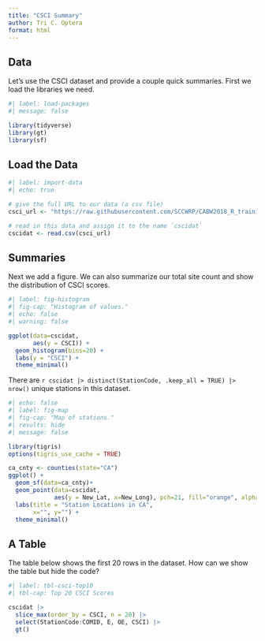 ```yaml
---
title: "CSCI Summary"
author: Tri C. Optera
format: html
---
```


## Data

Let's use the CSCI dataset and provide a couple quick summaries. First we load the libraries we need.

```r
#| label: load-packages
#| message: false

library(tidyverse)
library(gt)
library(sf)

```

## Load the Data

```r
#| label: import-data
#| echo: true

# give the full URL to our data (a csv file)
csci_url <- "https://raw.githubusercontent.com/SCCWRP/CABW2018_R_training/master/data/cscidat.csv"

# read in this data and assign it to the name `cscidat`
cscidat <- read.csv(csci_url)

```


## Summaries

Next we add a figure. We can also summarize our total site count and show the distribution of CSCI scores.

```r
#| label: fig-histogram
#| fig-cap: "Histogram of values."
#| echo: false
#| warning: false

ggplot(data=cscidat,
       aes(y = CSCI)) +
  geom_histogram(bins=20) +
  labs(y = "CSCI") +
  theme_minimal()

```
There are `r cscidat |> distinct(StationCode, .keep_all = TRUE) |> nrow()` unique stations in this dataset.

```r
#| echo: false
#| label: fig-map
#| fig-cap: "Map of stations."
#| results: hide
#| message: false

library(tigris)
options(tigris_use_cache = TRUE)

ca_cnty <- counties(state="CA")
ggplot() +
  geom_sf(data=ca_cnty)+
  geom_point(data=cscidat,
             aes(y = New_Lat, x=New_Long), pch=21, fill="orange", alpha=0.4) +
  labs(title = "Station Locations in CA",
       x="", y="") +
  theme_minimal()

```


## A Table

The table below shows the first 20 rows in the dataset. How can we show the table but hide the code?

```r
#| label: tbl-csci-top10
#| tbl-cap: Top 20 CSCI Scores

cscidat |>
  slice_max(order_by = CSCI, n = 20) |>
  select(StationCode:COMID, E, OE, CSCI) |> 
  gt()
```
